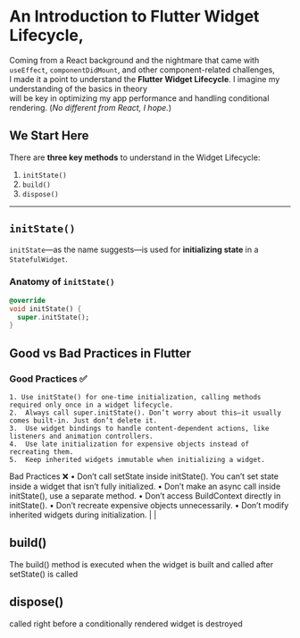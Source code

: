 

<MdxLayout>

#  An Introduction to Flutter Widget Lifecycle,

Coming from a React background and the nightmare that came with `useEffect`, `componentDidMount`, and other component-related challenges,  
I made it a point to understand the **Flutter Widget Lifecycle**. I imagine my understanding of the basics in theory  
will be key in optimizing my app performance and handling conditional rendering. (*No different from React, I hope.*)

## We Start Here  

There are **three key methods** to understand in the Widget Lifecycle:  

1. `initState()`
2. `build()`
3. `dispose()`

---

## `initState()`

`initState`—as the name suggests—is used for **initializing state** in a `StatefulWidget`.  

### **Anatomy of `initState()`**  

```dart
@override
void initState() {
  super.initState();
}

```

## Good vs Bad Practices in Flutter 

### Good Practices ✅

	1. Use initState() for one-time initialization, calling methods required only once in a widget lifecycle.
	2.	Always call super.initState(). Don’t worry about this—it usually comes built-in. Just don’t delete it.
	3.	Use widget bindings to handle content-dependent actions, like listeners and animation controllers.
	4.	Use late initialization for expensive objects instead of recreating them.
	5.	Keep inherited widgets immutable when initializing a widget.

Bad Practices ❌
	•	Don’t call setState inside initState(). You can’t set state inside a widget that isn’t fully initialized.
	•	Don’t make an async call inside initState(), use a separate method.
	•	Don’t access BuildContext directly in initState().
	•	Don’t recreate expensive objects unnecessarily.
	•	Don’t modify inherited widgets during initialization.                                                   |     |

## build()

The build() method is executed when the widget is built and called after setState() is called


## dispose()
called right before a conditionally rendered widget is destroyed



</MdxLayout>
